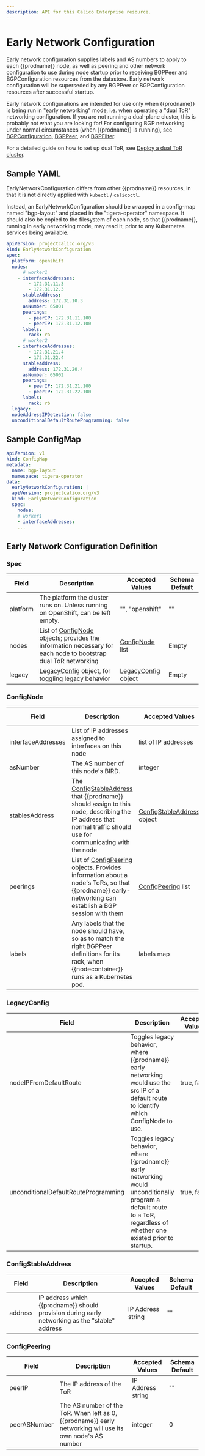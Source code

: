 ```yaml
---
description: API for this Calico Enterprise resource.
---
```


# Early Network Configuration

Early network configuration supplies labels and AS numbers to apply to each
{{prodname}} node, as well as peering and other network configuration to use during node
startup prior to receiving BGPPeer and BGPConfiguration resources from the datastore.
Early network configuration will be superseded by any BGPPeer or BGPConfiguration
resources after successful startup.

Early network configurations are intended for use only when {{prodname}} is being run in "early networking" mode, i.e. when operating a "dual ToR" networking configuration. If you are not running a dual-plane cluster, this is probably not what you are looking for!
For configuring BGP networking under normal circumstances (when {{prodname}} is running), see [BGPConfiguration](bgpconfig.mdx), [BGPPeer](bgppeer.mdx), and [BGPFilter](bgpfilter.mdx).

For a detailed guide on how to set up dual ToR, see [Deploy a dual ToR cluster](../../networking/configuring/dual-tor.mdx).


## Sample YAML
EarlyNetworkConfiguration differs from other {{prodname}} resources, in that it is not directly applied with `kubectl` / `calicoctl`.

Instead, an EarlyNetworkConfiguration should be wrapped in a config-map named "bgp-layout" and placed in the "tigera-operator" namespace. It should also be copied to the filesystem of each node,
so that {{prodname}}, running in early networking mode, may read it, prior to any Kubernetes services being available.

```yaml
apiVersion: projectcalico.org/v3
kind: EarlyNetworkConfiguration
spec:
  platform: openshift
  nodes:
      # worker1
    - interfaceAddresses:
        - 172.31.11.3
        - 172.31.12.3
      stableAddress:
        address: 172.31.10.3
      asNumber: 65001
      peerings:
        - peerIP: 172.31.11.100
        - peerIP: 172.31.12.100
      labels:
        rack: ra
      # worker2
    - interfaceAddresses:
        - 172.31.21.4
        - 172.31.22.4
      stableAddress:
        address: 172.31.20.4
      asNumber: 65002
      peerings:
        - peerIP: 172.31.21.100
        - peerIP: 172.31.22.100
      labels:
        rack: rb
  legacy:
  nodeAddressIPDetection: false
  unconditionalDefaultRouteProgramming: false
```

## Sample ConfigMap

```yaml noValidation
apiVersion: v1
kind: ConfigMap
metadata:
  name: bgp-layout
  namespace: tigera-operator
data:
  earlyNetworkConfiguration: |
  apiVersion: projectcalico.org/v3
  kind: EarlyNetworkConfiguration
  spec:
    nodes:
    # worker1
    - interfaceAddresses:
    ...
```

## Early Network Configuration Definition
### Spec
| Field    | Description                                                                                                                  | Accepted Values                      | Schema Default |
| -------- | ---------------------------------------------------------------------------------------------------------------------------- | ------------------------------------ | -------------- |
| platform | The platform the cluster runs on. Unless running on OpenShift, can be left empty.                                            | "", "openshift"                      | ""             |
| nodes    | List of [ConfigNode](#confignode) objects; provides the information necessary for each node to bootstrap dual ToR networking | [ConfigNode](#confignode) list       | Empty          |
| legacy   | [LegacyConfig](#legacyconfig) object, for toggling legacy behavior                                                           | [LegacyConfig](#legacyconfig) object | Empty          |

### ConfigNode
| Field              | Description                                                                                                                                                                            | Accepted Values                                                 | Schema Default |
| ------------------ | -------------------------------------------------------------------------------------------------------------------------------------------------------------------------------------- | --------------------------------------------------------------- | -------------- |
| interfaceAddresses | List of IP addresses assigned to interfaces on this node                                                                                                                               | list of IP addresses                                            | Empty          |
| asNumber           | The AS number of this node's BIRD.                                                                                                                                                     | integer                                                         | 0              |
| stablesAddress     | The [ConfigStableAddress](#configstableaddress) that {{prodname}} should assign to this node, describing the IP address that normal traffic should use for communicating with the node | [ConfigStableAddress](#configstableaddress) object              | Empty          |
| peerings           | List of [ConfigPeering](#configpeering) objects. Provides information about a node's ToRs, so that {{prodname}} early-networking can establish a BGP session with them                 | [ConfigPeering](#configpeering) list                            | Empty          |
| labels             | Any labels that the node should have, so as to match the right BGPPeer definitions for its rack, when {{nodecontainer}} runs as a Kubernetes pod.                                      | labels map                                                      | Empty          |

### LegacyConfig
| Field                                 | Description                                                                                                                                                              | Accepted Values | Schema Default |
| ------------------------------------- | ------------------------------------------------------------------------------------------------------------------------------------------------------------------------ | --------------- | -------------- |
| nodeIPFromDefaultRoute                | Toggles legacy behavior, where {{prodname}} early networking would use the src IP of a default route to identify which ConfigNode to use.                                | true, false     | false          |
| unconditionalDefaultRouteProgramming  | Toggles legacy behavior, where {{prodname}} early networking would unconditionally program a default route to a ToR, regardless of whether one existed prior to startup. | true, false     | false          |

### ConfigStableAddress
| Field                                 | Description                                                     | Accepted Values   | Schema Default |
| ------------------------------------- | --------------------------------------------------------------- | ----------------- | -------------- |
| address | IP address which {{prodname}} should provision during early networking as the "stable" address | IP Address string | ""             |

### ConfigPeering
| Field        | Description                                                                                               | Accepted Values   | Schema Default |
| ------------ | --------------------------------------------------------------------------------------------------------- | ----------------- | -------------- |
| peerIP       | The IP address of the ToR                                                                                 | IP Address string | ""             |
| peerASNumber | The AS number of the ToR. When left as 0, {{prodname}} early networking will use its own node's AS number | integer           | 0              |
